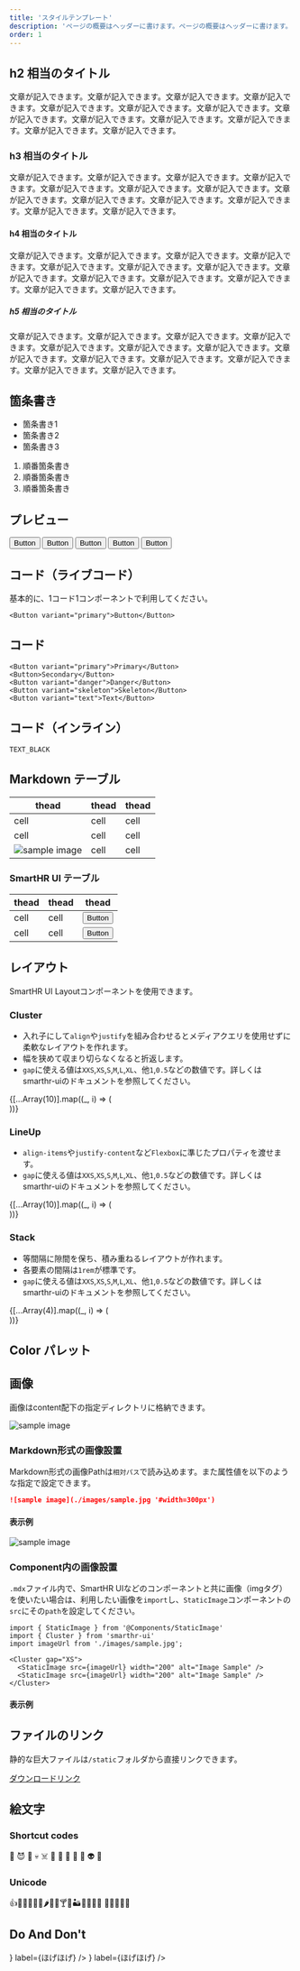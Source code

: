 ```yaml
---
title: 'スタイルテンプレート'
description: 'ページの概要はヘッダーに書けます。ページの概要はヘッダーに書けます。'
order: 1
---
```



## h2 相当のタイトル

文章が記入できます。文章が記入できます。文章が記入できます。文章が記入できます。文章が記入できます。文章が記入できます。文章が記入できます。文章が記入できます。文章が記入できます。文章が記入できます。文章が記入できます。文章が記入できます。文章が記入できます。

### h3 相当のタイトル

文章が記入できます。文章が記入できます。文章が記入できます。文章が記入できます。文章が記入できます。文章が記入できます。文章が記入できます。文章が記入できます。文章が記入できます。文章が記入できます。文章が記入できます。文章が記入できます。文章が記入できます。

#### h4 相当のタイトル

文章が記入できます。文章が記入できます。文章が記入できます。文章が記入できます。文章が記入できます。文章が記入できます。文章が記入できます。文章が記入できます。文章が記入できます。文章が記入できます。文章が記入できます。文章が記入できます。文章が記入できます。

##### h5 相当のタイトル

文章が記入できます。文章が記入できます。文章が記入できます。文章が記入できます。文章が記入できます。文章が記入できます。文章が記入できます。文章が記入できます。文章が記入できます。文章が記入できます。文章が記入できます。文章が記入できます。文章が記入できます。

## 箇条書き

- 箇条書き1
- 箇条書き2
- 箇条書き3

1. 順番箇条書き
2. 順番箇条書き
3. 順番箇条書き

## プレビュー

<ComponentPreview>
  <Button variant="primary">Button</Button>
  <Button>Button</Button>
  <Button variant="danger">Button</Button>
  <Button variant="text">Button</Button>
  <Button variant="skeleton">Button</Button>
</ComponentPreview>

## コード（ライブコード）

基本的に、1コード1コンポーネントで利用してください。

```tsx editable codeBlock
<Button variant="primary">Button</Button>
```

## コード

```tsx codeBlock
<Button variant="primary">Primary</Button>
<Button>Secondary</Button>
<Button variant="danger">Danger</Button>
<Button variant="skeleton">Skeleton</Button>
<Button variant="text">Text</Button>
```

## コード（インライン）

<code>TEXT_BLACK</code>

## Markdown テーブル

| thead | thead | thead |
| ----- | ----- | ----- |
| cell  | cell  | cell  |
| cell  | cell  | cell  |
| ![sample image](./images/sample.jpg)  | cell  | cell  |

### SmartHR UI テーブル

<Table>
  <thead>
    <tr>
      <Th>thead</Th>
      <Th>thead</Th>
      <Th>thead</Th>
    </tr>
  </thead>
  <tbody>
    <tr>
      <Td>cell</Td>
      <Td>cell</Td>
      <Td>
        <Button variant="primary">Button</Button>
      </Td>
    </tr>
    <tr>
      <Td>cell</Td>
      <Td>cell</Td>
      <Td>
        <Button variant="primary">Button</Button>
      </Td>
    </tr>
  </tbody>
</Table>

## レイアウト
SmartHR UI Layoutコンポーネントを使用できます。

### Cluster

* 入れ子にして`align`や`justify`を組み合わせるとメディアクエリを使用せずに柔軟なレイアウトを作れます。
* 幅を狭めて収まり切らなくなると折返します。
* `gap`に使える値は`XXS`,`XS`,`S`,`M`,`L`,`XL`、他`1`,`0.5`などの数値です。詳しくはsmarthr-uiのドキュメントを参照してください。

<Cluster gap="XS">
  {[...Array(10)].map((_, i) => (
    <div key={i} style={{background: 'black', width: `${100}px`, height: '100px'}} />
  ))}
</Cluster>

### LineUp

* `align-items`や`justify-content`など`Flexbox`に準じたプロパティを渡せます。
* `gap`に使える値は`XXS`,`XS`,`S`,`M`,`L`,`XL`、他`1`,`0.5`などの数値です。詳しくはsmarthr-uiのドキュメントを参照してください。

<LineUp gap="XS">
  {[...Array(10)].map((_, i) => (
    <div key={i} style={{background: 'black', width: `${100}px`, height: '100px'}} />
  ))}
</LineUp>

### Stack

* 等間隔に隙間を保ち、積み重ねるレイアウトが作れます。
* 各要素の間隔は`1rem`が標準です。
* `gap`に使える値は`XXS`,`XS`,`S`,`M`,`L`,`XL`、他`1`,`0.5`などの数値です。詳しくはsmarthr-uiのドキュメントを参照してください。

<Stack gap="XS">
  {[...Array(4)].map((_, i) => (
    <div key={i} style={{background: 'black', width: '100px', height: '100px'}} />
  ))}
</Stack>

## Color パレット


<ColorPalettesWrapper>
  <ColorPalette hexCode="#0077c7" colorName="MAIN" description="プライマリーカラー（プロダクトの印象を司る箇所に使用）" />
  <ColorPalette hexCode="#ffffff" colorName="WHITE" description="コンポーネントの背景色（Base コンポーネントなど）" />
</ColorPalettesWrapper>

## 画像

画像はcontent配下の指定ディレクトリに格納できます。

![sample image](./images/sample.jpg)

### Markdown形式の画像設置

Markdown形式の画像Pathは`相対パス`で読み込めます。また属性値を以下のような指定で設定できます。

```md
![sample image](./images/sample.jpg '#width=300px')
```

#### 表示例

![sample image](./images/sample.jpg '#width=300px')

### Component内の画像設置

`.mdx`ファイル内で、SmartHR UIなどのコンポーネントと共に画像（imgタグ）を使いたい場合は、利用したい画像を`import`し、`StaticImage`コンポーネントの`src`にその`path`を設定してください。

```tsx
import { StaticImage } from '@Components/StaticImage'
import { Cluster } from 'smarthr-ui'
import imageUrl from './images/sample.jpg';

<Cluster gap="XS">
  <StaticImage src={imageUrl} width="200" alt="Image Sample" />
  <StaticImage src={imageUrl} width="200" alt="Image Sample" />
</Cluster>
```

#### 表示例


<Cluster gap="XS">
  <StaticImage src={imageUrl} width="200" alt="Image Sample" />
  <StaticImage src={imageUrl} width="200" alt="Image Sample" />
</Cluster>

## ファイルのリンク

静的な巨大ファイルは`/static`フォルダから直接リンクできます。

[ダウンロードリンク](/SmartHR_Logo_png.zip)

## 絵文字

### Shortcut codes

:rocket:
:smiling_imp:
:imp:
:skull:
:skull_and_crossbones:
:poop:
:clown_face:
:japanese_ogre:
:japanese_goblin:
:ghost:
:alien:
:space_invader:

### Unicode

👍🥳👏💃🌵🥑🌶️🌮🌯🍸🍻🏜️🎈🎊🎵🎶 🎸🇲🇽🇺🇸

## Do And Don&apos;t

<LineUp gap="XS">
  <DoAndDont
    type="do"
    img={<StaticImage src={imageUrl} alt="Do" width="200" />}
    label={<Text>ほげほげ</Text>}
  />
  <DoAndDont
    type="dont"
    img={<StaticImage src={imageUrl} alt="Dont" width="200" />}
    label={<Text>ほげほげ</Text>}
  />
</LineUp>

